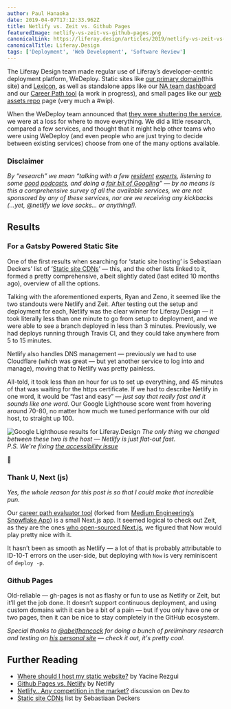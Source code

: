 ```yaml
---
author: Paul Hanaoka
date: 2019-04-07T17:12:33.962Z
title: Netlify vs. Zeit vs. Github Pages
featuredImage: netlify-vs-zeit-vs-github-pages.png
canonicalLink: https://liferay.design/articles/2019/netlify-vs-zeit-vs-github-pages/
canonicalTitle: Liferay.Design
tags: ['Deployment', 'Web Development', 'Software Review']
---
```


The Liferay Design team made regular use of Liferay’s developer-centric deployment platform, WeDeploy. Static sites like [our primary domain]()(this site) and [Lexicon](https://lexicondesign.io), as well as standalone apps like our [NA team dashboard](https://dashboard.liferay.design) and our [Career Path tool](https://path.liferay.design) (a work in progress), and small pages like our [web assets repo](https://assets-liferaydotdesign.wedeploy.io/) page (very much a #wip).

When the WeDeploy team announced that [they were shuttering the service](https://wedeploy.com/blog/discontinuing-wedeploy/), we were at a loss for where to move everything. We did a little research, compared a few services, and thought that it might help other teams who were using WeDeploy (and even people who are just trying to decide between existing services) choose from one of the many options available.

### Disclaimer

_By “research” we mean “talking with a few [resident](https://rhino.codes) [experts](https://zenorocha.com/), listening to some [good](https://syntax.fm/show/034/why-static-site-generators-are-awesome) [podcasts](https://spec.fm/podcasts/design-details/113490), and doing a [fair bit of Googling](#further-reading)” — by no means is this a comprehensive survey of all the available services, we are not sponsored by any of these services, nor are we receiving any kickbacks (...yet, @netlify we love socks... or anything!)._

## Results

### For a Gatsby Powered Static Site

One of the first results when searching for ‘static site hosting’ is Sebastiaan Deckers’ list of ‘[Static site CDNs](https://gitlab.com/commonshost/core/issues/1)’ — this, and the other lists linked to it, formed a pretty comprehensive, albeit slightly dated (last edited 10 months ago), overview of all the options.

Talking with the aforementioned experts, Ryan and Zeno, it seemed like the two standouts were Netlify and Zeit. After testing out the setup and deployment for each, Netlify was the clear winner for Liferay.Design — it took literally less than one minute to go from setup to deployment, and we were able to see a branch deployed in less than 3 minutes. Previously, we had deploys running through Travis CI, and they could take anywhere from 5 to 15 minutes.

Netlify also handles DNS management — previously we had to use Cloudflare (which was great — but yet another service to log into and manage), moving that to Netlify was pretty painless.

All-told, it took less than an hour for us to set up everything, and 45 minutes of that was waiting for the https certificate. If we had to describe Netlify in one word, it would be “fast and easy” — _just say that really fast and it sounds like one word_. Our Google Lighthouse score went from hovering around 70-80, no matter how much we tuned performance with our old host, to straight up 100.

![Google Lighthouse results for Liferay.Design](netlify-is-pure-speed.png)
_The only thing we changed between these two is the host — Netlify is just flat-out fast. <br />P.S. We're fixing [the accessibility issue](https://github.com/liferay-design/liferay.design/milestone/1)_

😬

### Thank U, Next (js)

_Yes, the whole reason for this post is so that I could make that incredible pun._

Our [career path evaluator tool](https://path.liferay.design) (forked from [Medium Engineering’s Snowflake App](https://github.com/Medium/snowflake)) is a small Next.js app. It seemed logical to check out Zeit, as they are the ones [who open-sourced Next.js](https://zeit.co/blog/next), we figured that Now would play pretty nice with it.

It hasn’t been as smooth as Netlify — a lot of that is probably attributable to ID-10-T errors on the user-side, but deploying with `Now` is very reminiscent of `deploy -p`.

### Github Pages

Old-reliable — gh-pages is not as flashy or fun to use as Netlify or Zeit, but it’ll get the job done. It doesn’t support continuous deployment, and using custom domains with it can be a bit of a pain — but if you only have one or two pages, then it can be nice to stay completely in the GitHub ecosystem.

_Special thanks to [@abelfhancock](team/hancock-abel) for doing a bunch of preliminary research and testing on [his personal site](https://www.hancockaudio.com) — check it out, it's pretty cool._

## <a id="further-reading"></a>Further Reading

-   [Where should I host my static website?](https://yrezgui.com/blog/2018/04/where-should-i-host-my-static-website.html) by Yacine Rezgui
-   [Github Pages vs. Netlify](https://www.netlify.com/github-pages-vs-netlify/) by Netlify
-   [Netlify.. Any competition in the market?](https://dev.to/imthedeveloper/netlify-any-competition-in-the-market-aij) discussion on Dev.to
-   [Static site CDNs](https://gitlab.com/commonshost/core/issues/1) list by Sebastiaan Deckers
